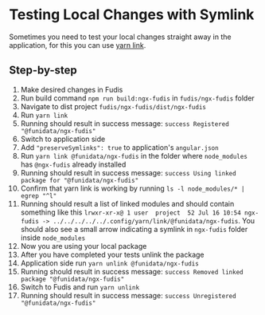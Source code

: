 
<Meta title="Documentation/Development/Tooling/Testing Local Changes with Symlink" />

# Testing Local Changes with Symlink

Sometimes you need to test your local changes straight away in the application, for this you can use [yarn link](https://classic.yarnpkg.com/en/docs/cli/link/).

## Step-by-step

1. Make desired changes in Fudis
2. Run build command `npm run build:ngx-fudis` in `fudis/ngx-fudis` folder
3. Navigate to dist project  `fudis/ngx-fudis/dist/ngx-fudis`
4. Run `yarn link`
5. Running should result in success message: `success Registered "@funidata/ngx-fudis"`
6. Switch to application side
7. Add `"preserveSymlinks": true` to application's `angular.json`
8. Run `yarn link @funidata/ngx-fudis` in the folder where `node_modules` has `@ngx-fudis` already installed
9. Running should result in success message: `success Using linked package for "@funidata/ngx-fudis"`
10. Confirm that yarn link is working by running `ls -l node_modules/* | egrep "^l"`
11. Running should result a list of linked modules and should contain something like this `lrwxr-xr-x@ 1 user  project  52 Jul 16 10:54 ngx-fudis -> ../../../../../.config/yarn/link/@funidata/ngx-fudis`. You should also see a small arrow indicating a symlink in `ngx-fudis` folder inside `node_modules`
12. Now you are using your local package
13. After you have completed your tests unlink the package
14. Application side run `yarn unlink @funidata/ngx-fudis`
15. Running should result in success message: `success Removed linked package "@funidata/ngx-fudis"`
16. Switch to Fudis and run `yarn unlink`
17. Running should result in success message: `success Unregistered "@funidata/ngx-fudis"`